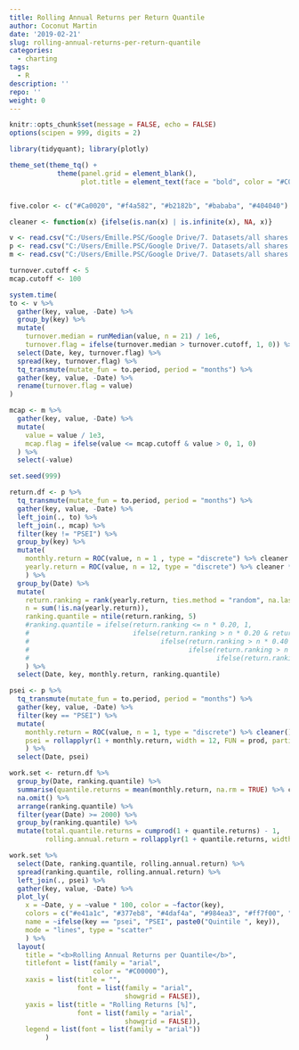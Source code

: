```yaml
---
title: Rolling Annual Returns per Return Quantile
author: Coconut Martin
date: '2019-02-21'
slug: rolling-annual-returns-per-return-quantile
categories:
  - charting
tags:
  - R
description: ''
repo: ''
weight: 0
---
```


```r
knitr::opts_chunk$set(message = FALSE, echo = FALSE)
options(scipen = 999, digits = 2)

library(tidyquant); library(plotly)

theme_set(theme_tq() +
            theme(panel.grid = element_blank(),
                  plot.title = element_text(face = "bold", color = "#C00000")))


five.color <- c("#Ca0020", "#f4a582", "#b2182b", "#bababa", "#404040")

cleaner <- function(x) {ifelse(is.nan(x) | is.infinite(x), NA, x)}

v <- read.csv("C:/Users/Emille.PSC/Google Drive/7. Datasets/all shares to.csv") %>% mutate(Date = ymd(Date))
p <- read.csv("C:/Users/Emille.PSC/Google Drive/7. Datasets/all shares px.csv") %>% mutate(Date = ymd(Date))
m <- read.csv("C:/Users/Emille.PSC/Google Drive/7. Datasets/all shares mcap.csv") %>% mutate(Date = ymd(Date))
```

```r
turnover.cutoff <- 5
mcap.cutoff <- 100

system.time(
to <- v %>% 
  gather(key, value, -Date) %>% 
  group_by(key) %>% 
  mutate(
    turnover.median = runMedian(value, n = 21) / 1e6,
    turnover.flag = ifelse(turnover.median > turnover.cutoff, 1, 0)) %>% 
  select(Date, key, turnover.flag) %>% 
  spread(key, turnover.flag) %>% 
  tq_transmute(mutate_fun = to.period, period = "months") %>% 
  gather(key, value, -Date) %>% 
  rename(turnover.flag = value)
)

mcap <- m %>% 
  gather(key, value, -Date) %>% 
  mutate(
    value = value / 1e3,
    mcap.flag = ifelse(value <= mcap.cutoff & value > 0, 1, 0)
  ) %>% 
  select(-value)

```

```r
set.seed(999)

return.df <- p %>% 
  tq_transmute(mutate_fun = to.period, period = "months") %>% 
  gather(key, value, -Date) %>% 
  left_join(., to) %>% 
  left_join(., mcap) %>% 
  filter(key != "PSEI") %>% 
  group_by(key) %>% 
  mutate(
    monthly.return = ROC(value, n = 1 , type = "discrete") %>% cleaner * turnover.flag * mcap.flag,
    yearly.return = ROC(value, n = 12, type = "discrete") %>% cleaner * turnover.flag * mcap.flag
    ) %>% 
  group_by(Date) %>% 
  mutate(
    return.ranking = rank(yearly.return, ties.method = "random", na.last = TRUE),
    n = sum(!is.na(yearly.return)),
    ranking.quantile = ntile(return.ranking, 5)
    #ranking.quantile = ifelse(return.ranking <= n * 0.20, 1,
    #                          ifelse(return.ranking > n * 0.20 & return.ranking <= n * 0.40, 2,
    #                                 ifelse(return.ranking > n * 0.40 & return.ranking <= n * 0.60, 3,
    #                                        ifelse(return.ranking > n * 0.60 & return.ranking <= n * 0.80, 4,
    #                                               ifelse(return.ranking > n * 0.80, 5, NA)))))
    ) %>% 
  select(Date, key, monthly.return, ranking.quantile)

psei <- p %>%
  tq_transmute(mutate_fun = to.period, period = "months") %>% 
  gather(key, value, -Date) %>% 
  filter(key == "PSEI") %>% 
  mutate(
    monthly.return = ROC(value, n = 1, type = "discrete") %>% cleaner(),
    psei = rollapplyr(1 + monthly.return, width = 12, FUN = prod, partial = TRUE) - 1
    ) %>% 
  select(Date, psei)

work.set <- return.df %>%
  group_by(Date, ranking.quantile) %>% 
  summarise(quantile.returns = mean(monthly.return, na.rm = TRUE) %>% cleaner) %>% 
  na.omit() %>% 
  arrange(ranking.quantile) %>% 
  filter(year(Date) >= 2000) %>% 
  group_by(ranking.quantile) %>% 
  mutate(total.quantile.returns = cumprod(1 + quantile.returns) - 1,
         rolling.annual.return = rollapplyr(1 + quantile.returns, width = 12, FUN = prod, partial = TRUE) - 1)

work.set %>% 
  select(Date, ranking.quantile, rolling.annual.return) %>% 
  spread(ranking.quantile, rolling.annual.return) %>% 
  left_join(., psei) %>% 
  gather(key, value, -Date) %>%
  plot_ly(
    x = ~Date, y = ~value * 100, color = ~factor(key), 
    colors = c("#e41a1c", "#377eb8", "#4daf4a", "#984ea3", "#ff7f00", "grey20"),
    name = ~ifelse(key == "psei", "PSEI", paste0("Quintile ", key)),
    mode = "lines", type = "scatter"
    ) %>%
  layout(
    title = "<b>Rolling Annual Returns per Quantile</b>",
    titlefont = list(family = "arial",
                     color = "#C00000"),
    xaxis = list(title = "",
                 font = list(family = "arial",
                             showgrid = FALSE)),
    yaxis = list(title = "Rolling Returns [%]",
                 font = list(family = "arial",
                             showgrid = FALSE)),
    legend = list(font = list(family = "arial"))
         )
```

